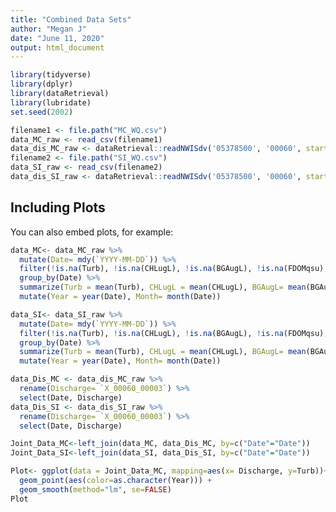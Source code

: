 ---
title: "Combined Data Sets"
author: "Megan J"
date: "June 11, 2020"
output: html_document
---

```{r setup, include=FALSE}
library(tidyverse)
library(dplyr)
library(dataRetrieval)
library(lubridate)
set.seed(2002)
```



```{r Import Data}
filename1 <- file.path("MC_WQ.csv")
data_MC_raw <- read_csv(filename1)
data_dis_MC_raw <- dataRetrieval::readNWISdv('05378500', '00060', startDate =  "2015-06-30", endDate = "2018-10-12")
filename2 <- file.path("SI_WQ.csv")
data_SI_raw <- read_csv(filename2)
data_dis_SI_raw <- dataRetrieval::readNWISdv('05378500', '00060', startDate =  "2015-06-01", endDate = "2018-10-10")

```

## Including Plots

You can also embed plots, for example:

```{r Clean Data}
data_MC<- data_MC_raw %>% 
  mutate(Date= mdy(`YYYY-MM-DD`)) %>%
  filter(!is.na(Turb), !is.na(CHLugL), !is.na(BGAugL), !is.na(FDOMqsu), !is.na(NO3_mgL))  %>%
  group_by(Date) %>% 
  summarize(Turb = mean(Turb), CHLugL = mean(CHLugL), BGAugL= mean(BGAugL), FDOMqsu= mean(FDOMqsu), NO3_mgL = mean(NO3_mgL)) %>%
  mutate(Year = year(Date), Month= month(Date))

data_SI<- data_SI_raw %>% 
  mutate(Date= mdy(`YYYY-MM-DD`)) %>%
  filter(!is.na(Turb), !is.na(CHLugL), !is.na(BGAugL), !is.na(FDOMqsu), !is.na(NO3_mgL))  %>%
  group_by(Date) %>% 
  summarize(Turb = mean(Turb), CHLugL = mean(CHLugL), BGAugL= mean(BGAugL), FDOMqsu= mean(FDOMqsu), NO3_mgL = mean(NO3_mgL)) %>%
  mutate(Year = year(Date), Month= month(Date))
```

```{r Discharge Data Clean}
data_Dis_MC <- data_dis_MC_raw %>% 
  rename(Discharge= `X_00060_00003`) %>% 
  select(Date, Discharge)
data_Dis_SI <- data_dis_SI_raw %>% 
  rename(Discharge= `X_00060_00003`) %>% 
  select(Date, Discharge)
```

```{r Join Data}
Joint_Data_MC<-left_join(data_MC, data_Dis_MC, by=c("Date"="Date"))
Joint_Data_SI<-left_join(data_SI, data_Dis_SI, by=c("Date"="Date"))
```

```{r}
Plot<- ggplot(data = Joint_Data_MC, mapping=aes(x= Discharge, y=Turb))+
  geom_point(aes(color=as.character(Year))) +
  geom_smooth(method="lm", se=FALSE)
Plot
```

